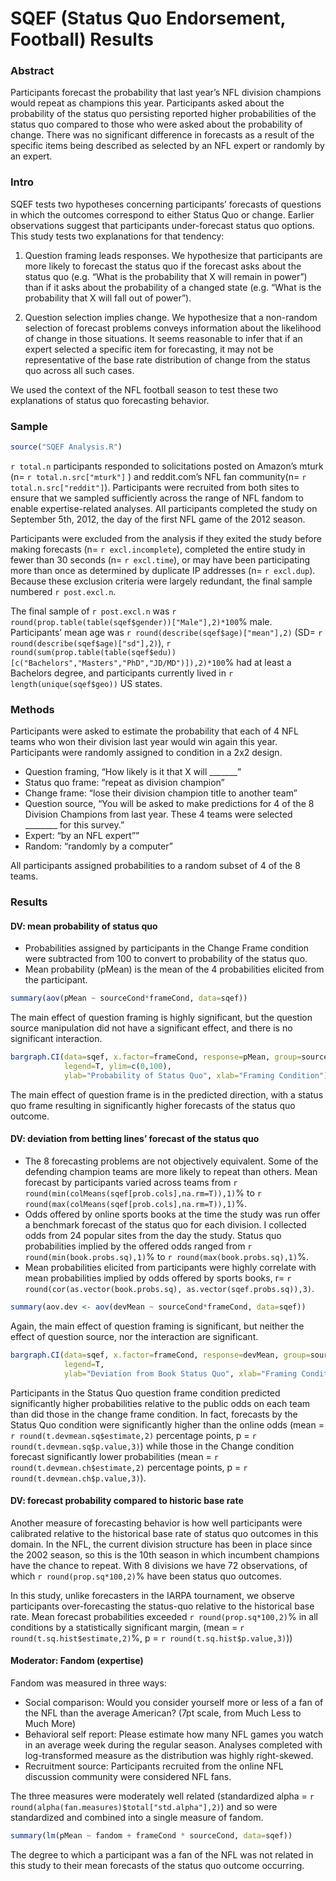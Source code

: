 SQEF (Status Quo Endorsement, Football) Results
========================================================

### Abstract
Participants forecast the probability that last year's NFL division champions would repeat as champions this year.  Participants asked about the probability of the status quo persisting reported higher probabilities of the status quo compared to those who were asked about the probability of change.  There was no significant difference in forecasts as a result of the specific items being described as selected by an NFL expert or randomly by an expert.

### Intro

SQEF tests two hypotheses concerning participants' forecasts of questions in which the outcomes correspond to either Status Quo or change.  Earlier observations suggest that participants under-forecast status quo options.  This study tests two explanations for that tendency:

1. Question framing leads responses.  We hypothesize that participants are more likely to forecast the status quo if the forecast asks about the status quo (e.g. "What is the probability that X will remain in power") than if it asks about the probability of a changed state (e.g. "What is the probability that X will fall out of power").

2. Question selection implies change.  We hypothesize that a non-random selection of forecast problems conveys information about the likelihood of change in those situations.  It seems reasonable to infer that if an expert selected a specific item for forecasting, it may not be representative of the base rate distribution of change from the status quo across all such cases.

We used the context of the NFL football season to test these two explanations of status quo forecasting behavior.

### Sample
``` r
source("SQEF Analysis.R")
```

`r total.n` participants responded to solicitations posted on Amazon's mturk (n= `r total.n.src["mturk"]` ) and reddit.com's NFL fan community(n= `r total.n.src["reddit"]`).  Participants were recruited from both sites to ensure that we sampled sufficiently across the range of NFL fandom to enable expertise-related analyses.  All participants completed the study on September 5th, 2012, the day of the first NFL game of the 2012 season.

Participants were excluded from the analysis if they exited the study before making forecasts (n= `r excl.incomplete`), completed the entire study in fewer than 30 seconds (n= `r excl.time`), or may have been participating more than once as determined by duplicate IP addresses (n= `r excl.dup`).  Because these exclusion criteria were largely redundant, the final sample numbered `r post.excl.n`. 

The final sample of `r post.excl.n` was `r round(prop.table(table(sqef$gender))["Male"],2)*100`% male.  Participants' mean age was `r round(describe(sqef$age)["mean"],2)` (SD= `r round(describe(sqef$age)["sd"],2)`), `r round(sum(prop.table(table(sqef$edu))[c("Bachelors","Masters","PhD","JD/MD")]),2)*100`% had at least a Bachelors degree, and participants currently lived in `r length(unique(sqef$geo))` US states.

### Methods
Participants were asked to estimate the probability that each of 4 NFL teams who won their division last year would win again this year. Participants were randomly assigned to condition in a 2x2 design.

* Question framing, "How likely is it that X will _______ "
 * Status quo frame:  "repeat as division champion"
 * Change frame: "lose their division champion title to another team"
* Question source, "You will be asked to make predictions for 4 of the 8 Division Champions from last year.  These 4 teams were selected ________ for this survey."
 * Expert: "by an NFL expert""
 * Random: "randomly by a computer"
 
All participants assigned probabilities to a random subset of 4 of the 8 teams.

### Results

#### DV: mean probability of status quo
* Probabilities assigned by participants in the Change Frame condition were subtracted from 100 to convert to probability of the status quo.  
* Mean probability (pMean) is the mean of the 4 probabilities elicited from the participant.
```r
summary(aov(pMean ~ sourceCond*frameCond, data=sqef))
```
The main effect of question framing is highly significant, but the question source manipulation did not have a significant effect, and there is no significant interaction.

```r
bargraph.CI(data=sqef, x.factor=frameCond, response=pMean, group=sourceCond, 
            legend=T, ylim=c(0,100), 
            ylab="Probability of Status Quo", xlab="Framing Condition")
```
The main effect of question frame is in the predicted direction, with a status quo frame resulting in significantly higher forecasts of the status quo outcome.

#### DV: deviation from betting lines' forecast of the status quo
* The 8 forecasting problems are not objectively equivalent.  Some of the defending champion teams are more likely to repeat than others.  Mean forecast by participants varied across teams from `r round(min(colMeans(sqef[prob.cols],na.rm=T)),1)`% to `r round(max(colMeans(sqef[prob.cols],na.rm=T)),1)`%.  
* Odds offered by online sports books at the time the study was run offer a benchmark forecast of the status quo for each division.  I collected odds from 24 popular sites from the day the study.  Status quo probabilities implied by the offered odds ranged from `r round(min(book.probs.sq),1)`% to `r round(max(book.probs.sq),1)`%.
* Mean probabilities elicited from participants were highly correlate with mean probabilities implied by odds offered by sports books, r= `r round(cor(as.vector(book.probs.sq), as.vector(sqef.probs.sq)),3)`.
````r
summary(aov.dev <- aov(devMean ~ sourceCond*frameCond, data=sqef))
````
Again, the main effect of question framing is significant, but neither the effect of question source, nor the interaction are significant.
````r
bargraph.CI(data=sqef, x.factor=frameCond, response=devMean, group=sourceCond, 
            legend=T, 
            ylab="Deviation from Book Status Quo", xlab="Framing Condition")
````
Participants in the Status Quo question frame condition predicted significantly higher probabilities relative to the public odds on each team than did those in the change frame condition.  In fact, forecasts by the Status Quo condition were significantly higher than the online odds (mean = `r round(t.devmean.sq$estimate,2)` percentage points, p = `r round(t.devmean.sq$p.value,3)`) while those in the Change condition forecast significantly lower probabilities (mean = `r round(t.devmean.ch$estimate,2)` percentage points, p = `r round(t.devmean.ch$p.value,3)`).

#### DV: forecast probability compared to historic base rate
Another measure of forecasting behavior is how well participants were calibrated relative to the historical base rate of status quo outcomes in this domain.  In the NFL, the current division structure has been in place since the 2002 season, so this is the 10th season in which incumbent champions have the chance to repeat.  With 8 divisions we have 72 observations, of which `r round(prop.sq*100,2)`% have been status quo outcomes.

In this study, unlike forecasters in the IARPA tournament, we observe participants over-forecasting the status-quo relative to the historical base rate.  Mean forecast probabilities exceeded `r round(prop.sq*100,2)`% in all conditions by a statistically significant margin, (mean = `r round(t.sq.hist$estimate,2)`%, p = `r round(t.sq.hist$p.value,3)`))


#### Moderator: Fandom (expertise)
Fandom was measured in three ways:

* Social comparison: Would you consider yourself more or less of a fan of the NFL than the average American? (7pt scale, from Much Less to Much More)
* Behavioral self report: Please estimate how many NFL games you watch in an average week during the regular season.  Analyses completed with log-transformed measure as the distribution was highly right-skewed.
* Recruitment source: Participants recruited from the online NFL discussion community were considered NFL fans.

The three measures were moderately well related (standardized alpha = `r round(alpha(fan.measures)$total["std.alpha"],2)`) and so were standardized and combined into a single measure of fandom.
````r
summary(lm(pMean ~ fandom + frameCond * sourceCond, data=sqef))
````
The degree to which a participant was a fan of the NFL was not related in this study to their mean forecasts of the status quo outcome occurring.  












